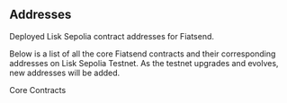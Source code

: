 ## Addresses

Deployed Lisk Sepolia contract addresses for Fiatsend.

Below is a list of all the core Fiatsend contracts and their corresponding addresses on Lisk Sepolia Testnet. As the testnet upgrades and evolves, new addresses will be added.

Core Contracts
